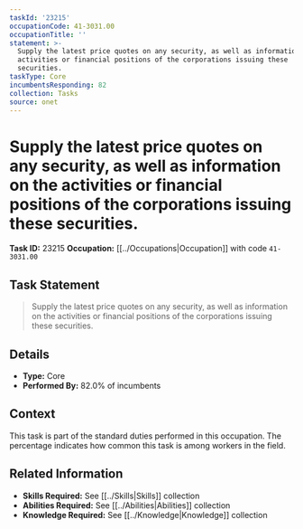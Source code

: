 ```yaml
---
taskId: '23215'
occupationCode: 41-3031.00
occupationTitle: ''
statement: >-
  Supply the latest price quotes on any security, as well as information on the
  activities or financial positions of the corporations issuing these
  securities.
taskType: Core
incumbentsResponding: 82
collection: Tasks
source: onet
---
```

# Supply the latest price quotes on any security, as well as information on the activities or financial positions of the corporations issuing these securities.

**Task ID:** 23215
**Occupation:** [[../Occupations|Occupation]] with code `41-3031.00`

## Task Statement

> Supply the latest price quotes on any security, as well as information on the activities or financial positions of the corporations issuing these securities.

## Details

- **Type:** Core
- **Performed By:** 82.0% of incumbents

## Context

This task is part of the standard duties performed in this occupation. The percentage indicates how common this task is among workers in the field.

## Related Information

- **Skills Required:** See [[../Skills|Skills]] collection
- **Abilities Required:** See [[../Abilities|Abilities]] collection
- **Knowledge Required:** See [[../Knowledge|Knowledge]] collection
